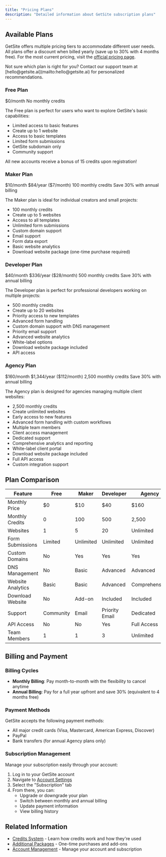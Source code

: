 ```yaml
---
title: "Pricing Plans"
description: "Detailed information about GetSite subscription plans"
---
```


## Available Plans

GetSite offers multiple pricing tiers to accommodate different user needs. All plans offer a discount when billed yearly (save up to 30% with 4 months free). For the most current pricing, visit the [official pricing page](https://www.getsite.ai/pricing).

<Card title="Choose the Right Plan" icon="info-circle" color="#7b5dd6">
  Not sure which plan is right for you? Contact our support team at
  [hello@getsite.ai](mailto:hello@getsite.ai) for personalized recommendations.
</Card>

### Free Plan

<CardGroup cols={2}>
  <Card title="Price" icon="money-bill-wave">
    $0/month
  </Card>
  <Card title="Credits" icon="coins">
    No monthly credits
  </Card>
</CardGroup>

The Free plan is perfect for users who want to explore GetSite's basic capabilities:

- Limited access to basic features
- Create up to 1 website
- Access to basic templates
- Limited form submissions
- GetSite subdomain only
- Community support

<Card title="New Account Bonus" icon="gift" color="#34d399">
  All new accounts receive a bonus of 15 credits upon registration!
</Card>

### Maker Plan

<CardGroup cols={2}>
  <Card title="Monthly Price" icon="money-bill-wave">
    $10/month
  </Card>
  <Card title="Annual Price" icon="calendar-alt">
    $84/year ($7/month)
  </Card>
  <Card title="Credits" icon="coins">
    100 monthly credits
  </Card>
  <Card title="Savings" icon="piggy-bank">
    Save 30% with annual billing
  </Card>
</CardGroup>

The Maker plan is ideal for individual creators and small projects:

- 100 monthly credits
- Create up to 5 websites
- Access to all templates
- Unlimited form submissions
- Custom domain support
- Email support
- Form data export
- Basic website analytics
- Download website package (one-time purchase required)

### Developer Plan

<CardGroup cols={2}>
  <Card title="Monthly Price" icon="money-bill-wave">
    $40/month
  </Card>
  <Card title="Annual Price" icon="calendar-alt">
    $336/year ($28/month)
  </Card>
  <Card title="Credits" icon="coins">
    500 monthly credits
  </Card>
  <Card title="Savings" icon="piggy-bank">
    Save 30% with annual billing
  </Card>
</CardGroup>

The Developer plan is perfect for professional developers working on multiple projects:

- 500 monthly credits
- Create up to 20 websites
- Priority access to new templates
- Advanced form handling
- Custom domain support with DNS management
- Priority email support
- Advanced website analytics
- White-label options
- Download website package included
- API access

### Agency Plan

<CardGroup cols={2}>
  <Card title="Monthly Price" icon="money-bill-wave">
    $160/month
  </Card>
  <Card title="Annual Price" icon="calendar-alt">
    $1,344/year ($112/month)
  </Card>
  <Card title="Credits" icon="coins">
    2,500 monthly credits
  </Card>
  <Card title="Savings" icon="piggy-bank">
    Save 30% with annual billing
  </Card>
</CardGroup>

The Agency plan is designed for agencies managing multiple client websites:

- 2,500 monthly credits
- Create unlimited websites
- Early access to new features
- Advanced form handling with custom workflows
- Multiple team members
- Client access management
- Dedicated support
- Comprehensive analytics and reporting
- White-label client portal
- Download website package included
- Full API access
- Custom integration support

## Plan Comparison

<table>
  <thead>
    <tr>
      <th>Feature</th>
      <th>Free</th>
      <th>Maker</th>
      <th>Developer</th>
      <th>Agency</th>
    </tr>
  </thead>
  <tbody>
    <tr>
      <td>Monthly Price</td>
      <td>$0</td>
      <td>$10</td>
      <td>$40</td>
      <td>$160</td>
    </tr>
    <tr>
      <td>Monthly Credits</td>
      <td>0</td>
      <td>100</td>
      <td>500</td>
      <td>2,500</td>
    </tr>
    <tr>
      <td>Websites</td>
      <td>1</td>
      <td>5</td>
      <td>20</td>
      <td>Unlimited</td>
    </tr>
    <tr>
      <td>Form Submissions</td>
      <td>Limited</td>
      <td>Unlimited</td>
      <td>Unlimited</td>
      <td>Unlimited</td>
    </tr>
    <tr>
      <td>Custom Domains</td>
      <td>No</td>
      <td>Yes</td>
      <td>Yes</td>
      <td>Yes</td>
    </tr>
    <tr>
      <td>DNS Management</td>
      <td>No</td>
      <td>Basic</td>
      <td>Advanced</td>
      <td>Advanced</td>
    </tr>
    <tr>
      <td>Website Analytics</td>
      <td>Basic</td>
      <td>Basic</td>
      <td>Advanced</td>
      <td>Comprehensive</td>
    </tr>
    <tr>
      <td>Download Website</td>
      <td>No</td>
      <td>Add-on</td>
      <td>Included</td>
      <td>Included</td>
    </tr>
    <tr>
      <td>Support</td>
      <td>Community</td>
      <td>Email</td>
      <td>Priority Email</td>
      <td>Dedicated</td>
    </tr>
    <tr>
      <td>API Access</td>
      <td>No</td>
      <td>No</td>
      <td>Yes</td>
      <td>Full Access</td>
    </tr>
    <tr>
      <td>Team Members</td>
      <td>1</td>
      <td>1</td>
      <td>3</td>
      <td>Unlimited</td>
    </tr>
  </tbody>
</table>

## Billing and Payment

### Billing Cycles

- **Monthly Billing**: Pay month-to-month with the flexibility to cancel anytime
- **Annual Billing**: Pay for a full year upfront and save 30% (equivalent to 4 months free)

### Payment Methods

GetSite accepts the following payment methods:

- All major credit cards (Visa, Mastercard, American Express, Discover)
- PayPal
- Bank transfers (for annual Agency plans only)

### Subscription Management

Manage your subscription easily through your account:

1. Log in to your GetSite account
2. Navigate to [Account Settings](https://app.getsite.ai/account)
3. Select the "Subscription" tab
4. From there, you can:
   - Upgrade or downgrade your plan
   - Switch between monthly and annual billing
   - Update payment information
   - View billing history

## Related Information

- [Credits System](/pricing/credits) - Learn how credits work and how they're used
- [Additional Packages](/pricing/additional-packages) - One-time purchases and add-ons
- [Account Management](/features/account-management) - Manage your account and subscription
